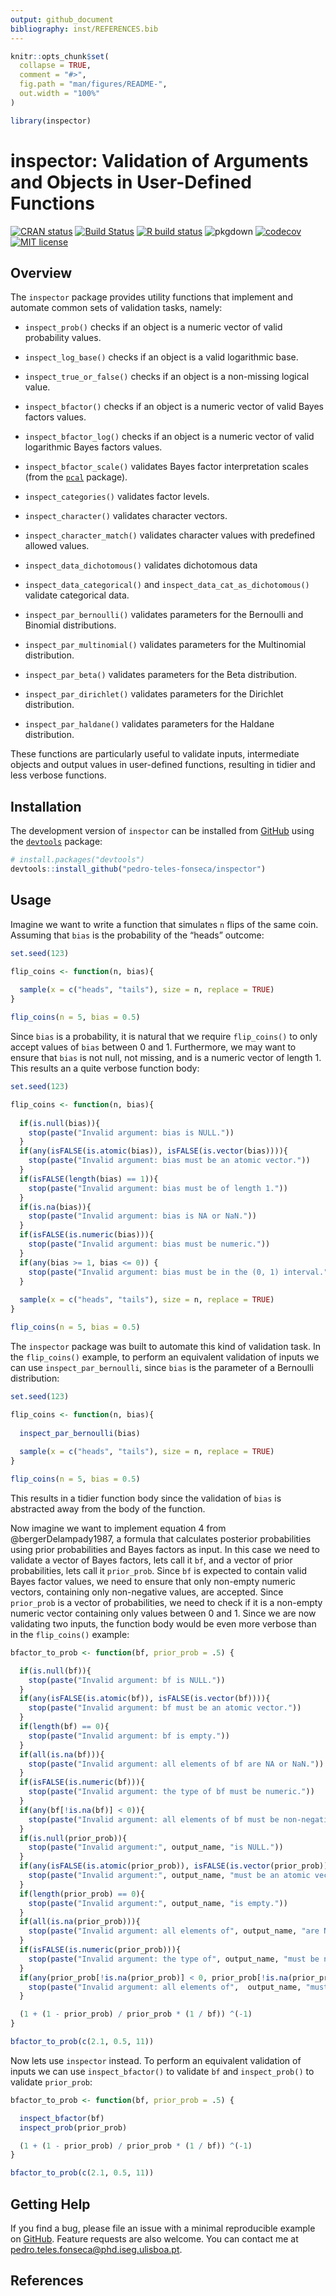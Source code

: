 ```yaml
---
output: github_document
bibliography: inst/REFERENCES.bib
---
```


<!-- README.md is generated from README.Rmd. Please edit that file -->

```r
knitr::opts_chunk$set(
  collapse = TRUE,
  comment = "#>",
  fig.path = "man/figures/README-",
  out.width = "100%"
)

library(inspector)
```

# inspector: Validation of Arguments and Objects in User-Defined Functions

<!-- badges: start -->
[![CRAN
status](https://www.r-pkg.org/badges/version/pcal)](https://CRAN.R-project.org/package=inspector)
[![Build Status](https://travis-ci.com/pedro-teles-fonseca/inspector.svg?branch=master)](https://travis-ci.com/pedro-teles-fonseca/inspector)
[![R build status](https://github.com/pedro-teles-fonseca/inspector/workflows/R-CMD-check/badge.svg)](https://github.com/pedro-teles-fonseca/inspector/actions)
![pkgdown](https://github.com/pedro-teles-fonseca/inspector/workflows/pkgdown/badge.svg)
[![codecov](https://codecov.io/gh/pedro-teles-fonseca/inspector/branch/master/graph/badge.svg?branch=master&kill_cache=1)](https://codecov.io/gh/pedro-teles-fonseca/inspector)
[![MIT license](https://img.shields.io/badge/License-MIT-brightgreen.svg)](https://lbesson.mit-license.org/)
<!-- badges: end -->

## Overview

The `inspector` package provides utility functions that implement and automate common sets of validation tasks, namely:

  - `inspect_prob()` checks if an object is a numeric vector of valid probability values.
  
  - `inspect_log_base()` checks if an object is a valid logarithmic base.

  - `inspect_true_or_false()` checks if an object is a non-missing logical value. 

  - `inspect_bfactor()` checks if an object is a numeric vector of valid Bayes factors values.
  
  - `inspect_bfactor_log()` checks if an object is a numeric vector of valid logarithmic Bayes factors values. 
  
  - `inspect_bfactor_scale()` validates Bayes factor interpretation scales (from the [`pcal`](https://pedro-teles-fonseca.github.io/pcal/) package).

  - `inspect_categories()` validates factor levels.
  
  - `inspect_character()` validates character vectors.
  
  - `inspect_character_match()` validates character values with predefined allowed values.
  
  - `inspect_data_dichotomous()` validates dichotomous data

  - `inspect_data_categorical()` and `inspect_data_cat_as_dichotomous()` validate categorical data.

  - `inspect_par_bernoulli()` validates parameters for the Bernoulli and Binomial distributions.
  
  - `inspect_par_multinomial()` validates parameters for the Multinomial distribution.
  
  - `inspect_par_beta()` validates parameters for the Beta distribution.

  - `inspect_par_dirichlet()` validates parameters for the Dirichlet distribution.

  - `inspect_par_haldane()` validates parameters for the Haldane distribution.
  
These functions are particularly useful to validate inputs, intermediate objects and output values in user-defined functions, resulting in tidier and less verbose functions.
  
## Installation

The development version of `inspector` can be installed from
[GitHub](https://github.com/) using the [`devtools`](https://github.com/r-lib/devtools) package:

```r
# install.packages("devtools")
devtools::install_github("pedro-teles-fonseca/inspector")
```

## Usage

Imagine we want to write a function that simulates `n` flips of the same coin. Assuming that `bias` is the probability of the "heads" outcome:

```r

set.seed(123)

flip_coins <- function(n, bias){ 
  
  sample(x = c("heads", "tails"), size = n, replace = TRUE)
}

flip_coins(n = 5, bias = 0.5)
```

Since `bias` is a probability, it is natural that we require `flip_coins()`
to only accept values of `bias` between 0 and 1. Furthermore, we may want to ensure that `bias` is not null, not missing, and is a numeric vector of length 1. This results an a quite verbose function body:

```r

set.seed(123)

flip_coins <- function(n, bias){
  
  if(is.null(bias)){
    stop(paste("Invalid argument: bias is NULL."))
  }
  if(any(isFALSE(is.atomic(bias)), isFALSE(is.vector(bias)))){
    stop(paste("Invalid argument: bias must be an atomic vector."))
  }
  if(isFALSE(length(bias) == 1)){
    stop(paste("Invalid argument: bias must be of length 1."))
  }
  if(is.na(bias)){
    stop(paste("Invalid argument: bias is NA or NaN."))
  }
  if(isFALSE(is.numeric(bias))){
    stop(paste("Invalid argument: bias must be numeric."))
  }
  if(any(bias >= 1, bias <= 0)) {
    stop(paste("Invalid argument: bias must be in the (0, 1) interval."))
  }
  
  sample(x = c("heads", "tails"), size = n, replace = TRUE)
}

flip_coins(n = 5, bias = 0.5)
```

The `inspector` package was built to automate this kind of validation task. In the `flip_coins()` example, to perform an equivalent validation of inputs we can use `inspect_par_bernoulli`, since `bias` is the parameter of a Bernoulli distribution:

```r

set.seed(123)

flip_coins <- function(n, bias){
  
  inspect_par_bernoulli(bias)
  
  sample(x = c("heads", "tails"), size = n, replace = TRUE)
}

flip_coins(n = 5, bias = 0.5)
```

This results in a tidier function body since the validation of `bias` is abstracted away from the body of the function.

Now imagine we want to implement equation 4 from @bergerDelampady1987, a formula that calculates posterior probabilities using prior probabilities and Bayes factors as input. In this case we need to validate a vector of Bayes factors, lets call it `bf`, and a vector of prior probabilities, lets call it `prior_prob`. Since `bf` is expected to contain valid Bayes factor values, we need to ensure that only non-empty numeric vectors, containing only non-negative values, are accepted. Since `prior_prob` is a vector of probabilities, we need to check if it is a non-empty numeric vector containing only values between 0 and 1. Since we are now validating two inputs, the function body would be even more verbose than in the `flip_coins()` example:

```r
bfactor_to_prob <- function(bf, prior_prob = .5) {

  if(is.null(bf)){
    stop(paste("Invalid argument: bf is NULL."))
  }
  if(any(isFALSE(is.atomic(bf)), isFALSE(is.vector(bf)))){
    stop(paste("Invalid argument: bf must be an atomic vector."))
  }
  if(length(bf) == 0){
    stop(paste("Invalid argument: bf is empty."))
  }
  if(all(is.na(bf))){
    stop(paste("Invalid argument: all elements of bf are NA or NaN."))
  }
  if(isFALSE(is.numeric(bf))){
    stop(paste("Invalid argument: the type of bf must be numeric."))
  }
  if(any(bf[!is.na(bf)] < 0)){
    stop(paste("Invalid argument: all elements of bf must be non-negative."))
  }
  if(is.null(prior_prob)){
    stop(paste("Invalid argument:", output_name, "is NULL."))
  }
  if(any(isFALSE(is.atomic(prior_prob)), isFALSE(is.vector(prior_prob)))){
    stop(paste("Invalid argument:", output_name, "must be an atomic vector."))
  }
  if(length(prior_prob) == 0){
    stop(paste("Invalid argument:", output_name, "is empty."))
  }
  if(all(is.na(prior_prob))){
    stop(paste("Invalid argument: all elements of", output_name, "are NA or NaN."))
  }
  if(isFALSE(is.numeric(prior_prob))){
    stop(paste("Invalid argument: the type of", output_name, "must be numeric."))
  }
  if(any(prior_prob[!is.na(prior_prob)] < 0, prior_prob[!is.na(prior_prob)] > 1)){
    stop(paste("Invalid argument: all elements of",  output_name, "must be in the [0, 1] interval."))
  }

  (1 + (1 - prior_prob) / prior_prob * (1 / bf)) ^(-1)
}

bfactor_to_prob(c(2.1, 0.5, 11))

```

Now lets use `inspector` instead. To perform an equivalent validation of inputs we can use `inspect_bfactor()` to validate `bf` and `inspect_prob()` to validate `prior_prob`:

```r
bfactor_to_prob <- function(bf, prior_prob = .5) {

  inspect_bfactor(bf)
  inspect_prob(prior_prob)

  (1 + (1 - prior_prob) / prior_prob * (1 / bf)) ^(-1)
}

bfactor_to_prob(c(2.1, 0.5, 11))
```


## Getting Help

If you find a bug, please file an issue with a minimal reproducible
example on [GitHub](https://github.com/pedro-teles-fonseca/inspector).
Feature requests are also welcome. You can contact me at
<pedro.teles.fonseca@phd.iseg.ulisboa.pt>.

## References
